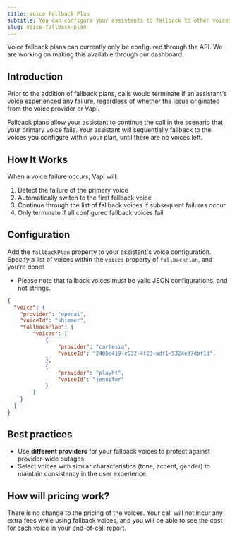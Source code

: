 ```yaml
---
title: Voice Fallback Plan
subtitle: You can configure your assistants to fallback to other voices when your primary voice fails.
slug: voice-fallback-plan
---
```


<Note>
  Voice fallback plans can currently only be configured through the API. We are working on making this available through our dashboard.
</Note>

## Introduction

Prior to the addition of fallback plans, calls would terminate if an assistant's voice experienced any failure, regardless of whether the issue originated from the voice provider or Vapi.

Fallback plans allow your assistant to continue the call in the scenario that your primary voice fails. Your assistant will sequentially fallback to the voices you configure within your plan, until there are no voices left. 

## How It Works

When a voice failure occurs, Vapi will:
1. Detect the failure of the primary voice
2. Automatically switch to the first fallback voice
3. Continue through the list of fallback voices if subsequent failures occur
4. Only terminate if all configured fallback voices fail

## Configuration

Add the `fallbackPlan` property to your assistant's voice configuration. Specify a list of voices within the `voices` property of `fallbackPlan`, and you're done!
- Please note that fallback voices must be valid JSON configurations, and not strings.

```json
{
  "voice": {
    "provider": "openai",
    "voiceId": "shimmer",
    "fallbackPlan": {
        "voices": [
            {
                "provider": "cartesia",
                "voiceId": "248be419-c632-4f23-adf1-5324ed7dbf1d",
            },
            {
                "provider": "playht",
                "voiceId": "jennifer"
            }
        ]
    }
  }
}
```

## Best practices

- Use <b>different providers</b> for your fallback voices to protect against provider-wide outages.
- Select voices with similar characteristics (tone, accent, gender) to maintain consistency in the user experience.

## How will pricing work?

There is no change to the pricing of the voices. Your call will not incur any extra fees while using fallback voices, and you will be able to see the cost for each voice in your end-of-call report.